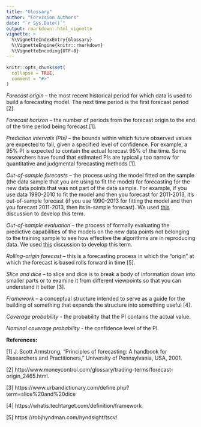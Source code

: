 ```yaml
---
title: "Glossary"
author: "Forvision Authors"
date: "`r Sys.Date()`"
output: rmarkdown::html_vignette
vignette: >
  %\VignetteIndexEntry{Glossary}
  %\VignetteEngine{knitr::rmarkdown}
  %\VignetteEncoding{UTF-8}
---
```


```r
knitr::opts_chunk$set(
  collapse = TRUE,
  comment = "#>"
)
```


*Forecast origin* – the most recent historical period for which data is used to build a forecasting model. The next time period is the first forecast period [2].

*Forecast horizon* – the number of periods from the forecast origin to the end of the time period being forecast [1].

*Prediction intervals (PIs)* – the bounds within which future observed values are expected to fall, given a specified level of confidence.  For  example,  a  95%  PI  is  expected  to  contain  the  actual  forecast  95%  of  the  time.  Some  researchers  have  found  that estimated PIs are typically too narrow for quantitative and judgmental forecasting methods [1].

*Out-of-sample forecasts* – the process using the model fitted on the sample (the data sample that you are using to fit the model) for forecasting for the new data points that was not part of the data sample. For example, if you use data 1990-2010 to fit the model and then you forecast for 2011-2013, it's out-of-sample forecast (if you use 1990-2013 for fitting the model and then you forecast 2011-2013, then its in-sample forecast). We used [this](https://stats.stackexchange.com/questions/260899/what-is-difference-between-in-sample-and-out-of-sample-forecasts) discussion to develop this term.

*Out-of-sample evaluation* – the process of formally evaluating the predictive capabilities of the models on the new data points not belonging to the training sample to see how effective the algorithms are in reproducing data. We used [this](https://stats.stackexchange.com/questions/260899/what-is-difference-between-in-sample-and-out-of-sample-forecasts) discussion to develop this term.

*Rolling-origin forecast* – this is a forecasting process in which the “origin” at which the forecast is based rolls forward in time [5].  

*Slice and dice* – to slice and dice is to break a body of information down into smaller parts or to examine it from different viewpoints so that you can understand it better [3].

*Framework* – a conceptual structure intended to serve as a guide for the building of something that expands the structure into something useful [4].

*Сoverage probability* - the probability that the PI contains the actual value.

*Nominal coverage probability* - the confidence level of the PI.

**References:**

[1] J. Scott Armstrong, “Principles of forecasting: A handbook for Researchers and Practitioners,”  University of Pennsylvania, USA, 2001. 

[2] http://www.moneycontrol.com/glossary/trading-terms/forecast-origin_2465.html.

[3] https://www.urbandictionary.com/define.php?term=slice%20and%20dice

[4] https://whatis.techtarget.com/definition/framework

[5] https://robjhyndman.com/hyndsight/tscv/
